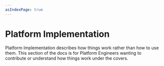 ```yaml
---
asIndexPage: true
---
```


# Platform Implementation


Platform Implementation describes how things work rather than how to use them.
This section of the docs is for Platform Engineers wanting to contribute or understand how things work under the covers.
